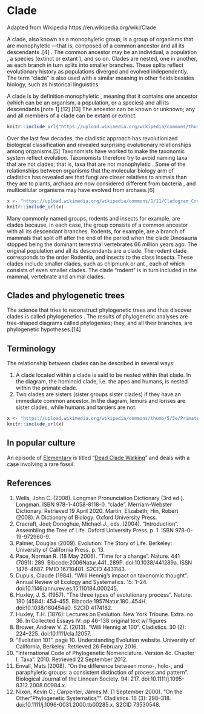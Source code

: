 # Clade

Adapted from Wikipedia
https://en.wikipedia.org/wiki/Clade

A clade, also known as a monophyletic group, is a group of organisms  that are monophyletic —that is, composed of a common ancestor  and all its descendants .[4] . The common ancestor may be an individual, a population , a species  (extinct  or extant ), and so on. Clades are nested, one in another, as each branch in turn splits into smaller branches. These splits reflect evolutionary history  as populations diverged and evolved independently.  The term "clade" is also used with a similar meaning in other fields besides biology, such as historical linguistics. 

A clade is by definition monophyletic , meaning that it contains one ancestor (which can be an organism, a population, or a species) and all its descendants.[note 1] [12] [13]  The ancestor can be known or unknown; any and all members of a clade can be extant or extinct.


```r
knitr::include_url("https://upload.wikimedia.org/wikipedia/commons/thumb/4/46/Clade-grade_II.svg/640px-Clade-grade_II.svg.png")
```

Over the last few decades, the cladistic approach has revolutionized biological classification and revealed surprising evolutionary relationships among organisms.[5]  Taxonomists have worked to make the taxonomic system reflect evolution.  Taxonomists therefore try to avoid naming taxa  that are not clades; that is, taxa that are not monophyletic . Some of the relationships between organisms that the molecular biology arm of cladistics has revealed are that fungi  are closer relatives to animals than they are to plants, archaea  are now considered different from bacteria , and multicellular organisms may have evolved from archaea.[6]

```r
x <- "https://upload.wikimedia.org/wikipedia/commons/1/11/Cladogram_Crocodilia_NL.PNG"
knitr::include_url(x)
```


Many commonly named groups, rodents  and insects  for example, are clades because, in each case, the group consists of a common ancestor with all its descendant branches. Rodents, for example, are a branch of mammals  that split off after the end of the period when the clade Dinosauria  stopped being the dominant terrestrial vertebrates  66 million years ago. The original population and all its descendants are a clade. The rodent clade corresponds to the order Rodentia, and insects to the class Insecta. These clades include smaller clades, such as chipmunk  or ant , each of which consists of even smaller clades. The clade "rodent" is in turn included in the mammal, vertebrate  and animal clades.

## Clades and phylogenetic trees

The science that tries to reconstruct phylogenetic trees and thus discover clades is called phylogenetics . The results of phylogenetic analyses are tree-shaped diagrams called phylogenies; they, and all their branches, are phylogenetic hypotheses.[14]

## Terminology
The relationship between clades can be described in several ways:

1. A clade located within a clade is said to be nested within that clade. In the diagram, the hominoid  clade, i.e. the apes and humans, is nested within the primate clade.
1. Two clades are sisters  (sister groups sister clades) if they have an immediate common ancestor. In the diagram, lemurs and lorises are sister clades, while humans and tarsiers are not.

```r
x <- "https://upload.wikimedia.org/wikipedia/commons/thumb/5/5e/Primate_cladogram.svg/556px-Primate_cladogram.svg.png"
knitr::include_url(x)
```


## In popular culture

An episode of [Elementary](https://en.wikipedia.org/wiki/Elementary_(TV_series))  is titled "[Dead Clade Walking](https://en.wikipedia.org/wiki/List_of_Elementary_episodes#ep38) " and deals with a case involving a rare fossil.

## References

1. Wells, John C. (2008). Longman Pronunciation Dictionary (3rd ed.). Longman. ISBN 978-1-4058-8118-0. "clade". Merriam-Webster Dictionary. Retrieved 19 April 2020.
 Martin, Elizabeth; Hin, Robert (2008). A Dictionary of Biology. Oxford University Press.
1. Cracraft, Joel; Donoghue, Michael J., eds. (2004). "Introduction". Assembling the Tree of Life. Oxford University Press. p. 1. ISBN 978-0-19-972960-9.
1. Palmer, Douglas (2009). Evolution: The Story of Life. Berkeley: University of California Press. p. 13.
1. Pace, Norman R. (18 May 2006). "Time for a change". Nature. 441 (7091): 289. Bibcode:2006Natur.441..289P. doi:10.1038/441289a. ISSN 1476-4687. PMID 16710401. S2CID 4431143.
1. Dupuis, Claude (1984). "Willi Hennig's impact on taxonomic thought". Annual Review of Ecology and Systematics. 15: 1–24. doi:10.1146/annurev.es.15.110184.000245.
1. Huxley, J. S. (1957). "The three types of evolutionary process". Nature. 180 (4584): 454–455. Bibcode:1957Natur.180..454H. doi:10.1038/180454a0. S2CID 4174182.
1. Huxley, T.H. (1876): Lectures on Evolution. New York Tribune. Extra. no 36. In Collected Essays IV: pp 46-138 original text w/ figures
1. Brower, Andrew V. Z. (2013). "Willi Hennig at 100". Cladistics. 30 (2): 224–225. doi:10.1111/cla.12057.
1. ”Evolution 101". page 10. Understanding Evolution website. University of California, Berkeley. Retrieved 26 February 2016.
1. "International Code of Phylogenetic Nomenclature. Version 4c. Chapter I. Taxa". 2010. Retrieved 22 September 2012.
1. Envall, Mats (2008). "On the difference between mono-, holo-, and paraphyletic groups: a consistent distinction of process and pattern". Biological Journal of the Linnean Society. 94: 217. doi:10.1111/j.1095-8312.2008.00984.x.
1. Nixon, Kevin C.; Carpenter, James M. (1 September 2000). "On the Other "Phylogenetic Systematics"". Cladistics. 16 (3): 298–318. doi:10.1111/j.1096-0031.2000.tb00285.x. S2CID 73530548.
